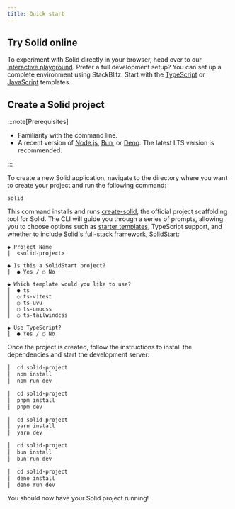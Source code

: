 ```yaml
---
title: Quick start
---
```


## Try Solid online

To experiment with Solid directly in your browser, head over to our [interactive playground](https://playground.solidjs.com/).
Prefer a full development setup? You can set up a complete environment using StackBlitz.
Start with the [TypeScript](https://stackblitz.com/github/solidjs/templates/tree/master/ts) or [JavaScript](https://stackblitz.com/github/solidjs/templates/tree/master/js) templates.

## Create a Solid project

:::note[Prerequisites]

- Familiarity with the command line.
- A recent version of [Node.js](https://nodejs.org/en), [Bun](https://bun.sh/), or [Deno](https://deno.com/).
  The latest LTS version is recommended.

:::

To create a new Solid application, navigate to the directory where you want to create your project and run the following command:

```package-create
solid
```

This command installs and runs [create-solid](https://github.com/solidjs-community/solid-cli/tree/main/packages/create-solid), the official project scaffolding tool for Solid.
The CLI will guide you through a series of prompts, allowing you to choose options such as [starter templates](https://github.com/solidjs/templates), TypeScript support, and whether to include [Solid's full-stack framework, SolidStart](/solid-start):

```shell
◆ Project Name
|  <solid-project>

◆ Is this a SolidStart project?
|  ● Yes / ○ No

◆ Which template would you like to use?
│  ● ts
│  ○ ts-vitest
│  ○ ts-uvu
│  ○ ts-unocss
│  ○ ts-tailwindcss

◆ Use TypeScript?
│  ● Yes / ○ No
```

Once the project is created, follow the instructions to install the dependencies and start the development server:

```sh title="npm" tab="package-manager"
│  cd solid-project
│  npm install
│  npm run dev
```

```sh title="pnpm" tab="package-manager"
│  cd solid-project
│  pnpm install
│  pnpm dev
```

```sh title="yarn" tab="package-manager"
│  cd solid-project
│  yarn install
│  yarn dev
```

```sh title="bun" tab="package-manager"
│  cd solid-project
│  bun install
│  bun run dev
```

```sh title="deno" tab="package-manager"
│  cd solid-project
│  deno install
│  deno run dev
```

You should now have your Solid project running!
